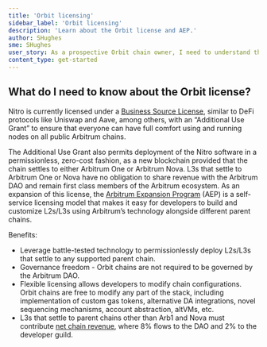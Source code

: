 ```yaml
---
title: 'Orbit licensing'
sidebar_label: 'Orbit licensing'
description: 'Learn about the Orbit license and AEP.'
author: SHughes
sme: SHughes
user_story: As a prospective Orbit chain owner, I need to understand the Orbit license.
content_type: get-started
---
```


## What do I need to know about the Orbit license?

Nitro is currently licensed under a [Business Source License](https://github.com/OffchainLabs/nitro/blob/master/LICENSE.md), similar to DeFi protocols like Uniswap and Aave, among others, with an “Additional Use Grant” to ensure that everyone can have full comfort using and running nodes on all public Arbitrum chains.

The Additional Use Grant also permits deployment of the Nitro software in a permissionless, zero-cost fashion, as a new blockchain provided that the chain settles to either Arbitrum One or Arbitrum Nova. L3s that settle to Arbitrum One or Nova have no obligation to share revenue with the Arbitrum DAO and remain first class members of the Arbitrum ecosystem.
As an expansion of this license, the [Arbitrum Expansion Program](https://docs.arbitrum.foundation/aep/ArbitrumExpansionProgramTerms.pdf) (AEP) is a self-service licensing model that makes it easy for developers to build and customize L2s/L3s using Arbitrum’s technology alongside different parent chains.

Benefits:

- Leverage battle-tested technology to permissionlessly deploy L2s/L3s that settle to any supported parent chain.
- Governance freedom - Orbit chains are not required to be governed by the Arbitrum DAO.
- Flexible licensing allows developers to modify chain configurations. Orbit chains are free to modify any part of the stack, including implementation of custom gas tokens, alternative DA integrations, novel sequencing mechanisms, account abstraction, altVMs, etc.
- L3s that settle to parent chains other than Arb1 and Nova must contribute [net chain revenue](https://docs.arbitrum.io/launch-orbit-chain/how-tos/calculate-aep-fees#calculating-aep-fees), where 8% flows to the DAO and 2% to the developer guild.

